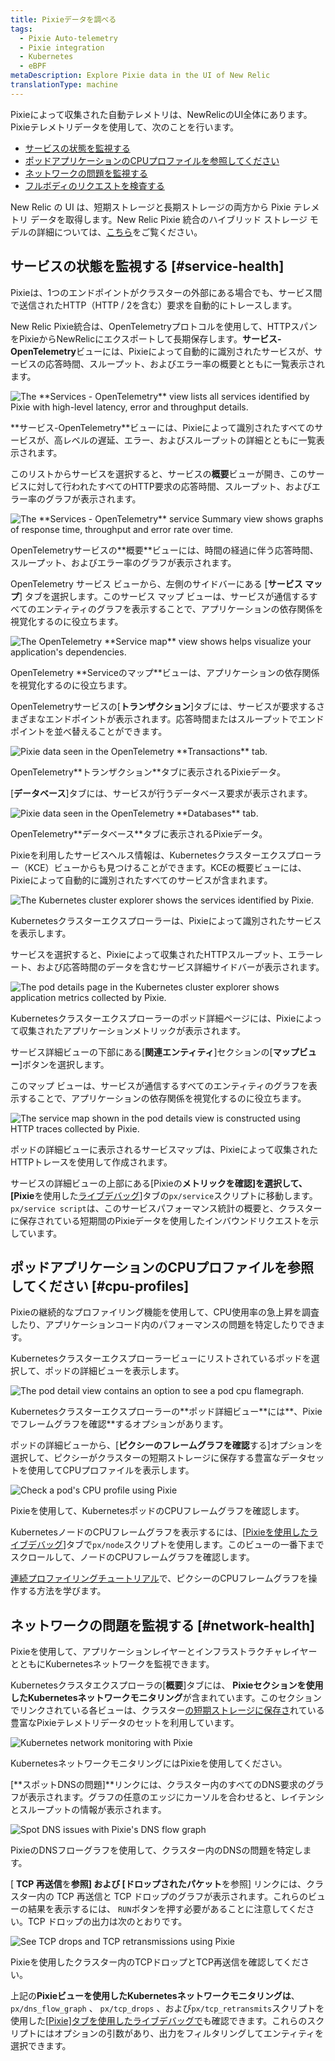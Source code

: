 ```yaml
---
title: Pixieデータを調べる
tags:
  - Pixie Auto-telemetry
  - Pixie integration
  - Kubernetes
  - eBPF
metaDescription: Explore Pixie data in the UI of New Relic
translationType: machine
---
```















Pixieによって収集された自動テレメトリは、NewRelicのUI全体にあります。Pixieテレメトリデータを使用して、次のことを行います。

* [サービスの状態を監視する](#service-health)
* [ポッドアプリケーションのCPUプロファイルを参照してください](#cpu-profiles)
* [ネットワークの問題を監視する](#network-health)
* [フルボディのリクエストを検査する](/docs/kubernetes-pixie/auto-telemetry-pixie/understand-use-data/pixie-entities)

New Relic の UI は、短期ストレージと長期ストレージの両方から Pixie テレメトリ データを取得します。New Relic Pixie 統合のハイブリッド ストレージ モデルの詳細については、[こちら](/docs/kubernetes-pixie/auto-telemetry-pixie/understand-use-data/overview)をご覧ください。

## サービスの状態を監視する [#service-health]

Pixieは、1つのエンドポイントがクラスターの外部にある場合でも、サービス間で送信されたHTTP（HTTP / 2を含む）要求を自動的にトレースします。

New Relic Pixie統合は、OpenTelemetryプロトコルを使用して、HTTPスパンをPixieからNewRelicにエクスポートして長期保存します。**サービス-OpenTelemetry**ビューには、Pixieによって自動的に識別されたサービスが、サービスの応答時間、スループット、およびエラー率の概要とともに一覧表示されます。

<img
  title="The **Services - OpenTelemetry** view lists all services identified by Pixie with high-level latency, error and throughput details."
  alt="The **Services - OpenTelemetry** view lists all services identified by Pixie with high-level latency, error and throughput details."
  src={pixieServicesOtel}
/>

<figcaption>
  **サービス-OpenTelemetry**ビューには、Pixieによって識別されたすべてのサービスが、高レベルの遅延、エラー、およびスループットの詳細とともに一覧表示されます。
</figcaption>

このリストからサービスを選択すると、サービスの**概要**ビューが開き、このサービスに対して行われたすべてのHTTP要求の応答時間、スループット、およびエラー率のグラフが表示されます。

<img
  title="The **Services - OpenTelemetry** service Summary view shows graphs of response time, throughput and error rate over time."
  alt="The **Services - OpenTelemetry** service Summary view shows graphs of response time, throughput and error rate over time."
  src={pixieServicesOtelDetails}
/>

<figcaption>
  OpenTelemetryサービスの**概要**ビューには、時間の経過に伴う応答時間、スループット、およびエラー率のグラフが表示されます。
</figcaption>

OpenTelemetry サービス ビューから、左側のサイドバーにある \[**サービス マップ**] タブを選択します。このサービス マップ ビューは、サービスが通信するすべてのエンティティのグラフを表示することで、アプリケーションの依存関係を視覚化するのに役立ちます。

<img
  title="The OpenTelemetry **Service map** view shows helps visualize your application's dependencies."
  alt="The OpenTelemetry **Service map** view shows helps visualize your application's dependencies."
  src={pixieServiceOtelMap}
/>

<figcaption>
  OpenTelemetry **Serviceのマップ**ビューは、アプリケーションの依存関係を視覚化するのに役立ちます。
</figcaption>

OpenTelemetryサービスの\[**トランザクション**]タブには、サービスが要求するさまざまなエンドポイントが表示されます。応答時間またはスループットでエンドポイントを並べ替えることができます。

<img
  title="Pixie data seen in the OpenTelemetry **Transactions** tab. "
  alt="Pixie data seen in the OpenTelemetry **Transactions** tab. "
  src={pixieServicesOtelTransactions}
/>

<figcaption>
  OpenTelemetry**トランザクション**タブに表示されるPixieデータ。
</figcaption>

\[**データベース**]タブには、サービスが行うデータベース要求が表示されます。

<img
  title="Pixie data seen in the OpenTelemetry **Databases** tab."
  alt="Pixie data seen in the OpenTelemetry **Databases** tab."
  src={pixieServicesOtelDatabases}
/>

<figcaption>
  OpenTelemetry**データベース**タブに表示されるPixieデータ。
</figcaption>

Pixieを利用したサービスヘルス情報は、Kubernetesクラスターエクスプローラー（KCE）ビューからも見つけることができます。KCEの概要ビューには、Pixieによって自動的に識別されたすべてのサービスが含まれます。

<img
  title="The Kubernetes cluster explorer shows the services identified by Pixie."
  alt="The Kubernetes cluster explorer shows the services identified by Pixie."
  src={pixieKce}
/>

<figcaption>
  Kubernetesクラスターエクスプローラーは、Pixieによって識別されたサービスを表示します。
</figcaption>

サービスを選択すると、Pixieによって収集されたHTTPスループット、エラーレート、および応答時間のデータを含むサービス詳細サイドバーが表示されます。

<img
  title="The pod details page in the Kubernetes cluster explorer shows application metrics collected by Pixie."
  alt="The pod details page in the Kubernetes cluster explorer shows application metrics collected by Pixie."
  src={pixieKcePodDetails}
/>

<figcaption>
  Kubernetesクラスターエクスプローラーのポッド詳細ページには、Pixieによって収集されたアプリケーションメトリックが表示されます。
</figcaption>

サービス詳細ビューの下部にある\[**関連エンティティ**]セクションの\[**マップビュー**]ボタンを選択します。

このマップ ビューは、サービスが通信するすべてのエンティティのグラフを表示することで、アプリケーションの依存関係を視覚化するのに役立ちます。

<img
  title="The service map shown in the pod details view is constructed using HTTP traces collected by Pixie."
  alt="The service map shown in the pod details view is constructed using HTTP traces collected by Pixie."
  src={pixieKcePodDetailsMap}
/>

<figcaption>
  ポッドの詳細ビューに表示されるサービスマップは、Pixieによって収集されたHTTPトレースを使用して作成されます。
</figcaption>

サービスの詳細ビューの上部にある\[Pixieの**メトリックを確認]を選択して、\[Pixie**を使用した[ライブデバッグ](/docs/kubernetes-pixie/auto-telemetry-pixie/understand-use-data/live-debugging-with-pixie)]タブの`px/service`スクリプトに移動します。`px/service script`は、このサービスパフォーマンス統計の概要と、クラスターに保存されている短期間のPixieデータを使用したインバウンドリクエストを示しています。

## ポッドアプリケーションのCPUプロファイルを参照してください [#cpu-profiles]

Pixieの継続的なプロファイリング機能を使用して、CPU使用率の急上昇を調査したり、アプリケーションコード内のパフォーマンスの問題を特定したりできます。

Kubernetesクラスターエクスプローラービューにリストされているポッドを選択して、ポッドの詳細ビューを表示します。

<img
  title="The pod detail view contains an option to see a pod cpu flamegraph."
  alt="The pod detail view contains an option to see a pod cpu flamegraph."
  src={pixieKcePod}
/>

<figcaption>
  Kubernetesクラスターエクスプローラーの**ポッド詳細ビュー**には**、Pixieでフレームグラフを確認**するオプションがあります。
</figcaption>

ポッドの詳細ビューから、\[**ピクシーのフレームグラフを確認**する]オプションを選択して、ピクシーがクラスターの短期ストレージに保存する豊富なデータセットを使用してCPUプロファイルを表示します。

<img
  title="Check a pod's CPU profile using Pixie"
  alt="Check a pod's CPU profile using Pixie"
  src={pixieCpuProfile}
/>

<figcaption>
  Pixieを使用して、KubernetesポッドのCPUフレームグラフを確認します。
</figcaption>

KubernetesノードのCPUフレームグラフを表示するには、\[[Pixieを使用したライブデバッグ](/docs/kubernetes-pixie/auto-telemetry-pixie/understand-use-data/live-debugging-with-pixie)]タブで`px/node`スクリプトを使用します。このビューの一番下までスクロールして、ノードのCPUフレームグラフを確認します。

[連続プロファイリングチュートリアル](https://docs.px.dev/tutorials/pixie-101/profiler/)で、ピクシーのCPUフレームグラフを操作する方法を学びます。

## ネットワークの問題を監視する [#network-health]

Pixieを使用して、アプリケーションレイヤーとインフラストラクチャレイヤーとともにKubernetesネットワークを監視できます。

Kubernetesクラスタエクスプローラの\[**概要**]タブには、 **Pixieセクションを使用したKubernetesネットワークモニタリング**が含まれています。このセクションでリンクされている各ビューは、クラスター[の短期ストレージに保存さ](/docs/kubernetes-pixie/auto-telemetry-pixie/understand-use-data/overview)れている豊富なPixieテレメトリデータのセットを利用しています。

<img
  title="Kubernetes network monitoring with Pixie"
  alt="Kubernetes network monitoring with Pixie"
  src={pixieNetworkMonitoring}
/>

<figcaption>
  KubernetesネットワークモニタリングにはPixieを使用してください。
</figcaption>

\[**スポットDNSの問題]**リンクには、クラスター内のすべてのDNS要求のグラフが表示されます。グラフの任意のエッジにカーソルを合わせると、レイテンシとスループットの情報が表示されます。

<img
  title="Spot DNS issues with Pixie's DNS flow graph"
  alt="Spot DNS issues with Pixie's DNS flow graph"
  src={pixieDnsFlowGraph}
/>

<figcaption>
  PixieのDNSフローグラフを使用して、クラスター内のDNSの問題を特定します。
</figcaption>

\[ **TCP 再送信**を**参照] および \[ドロップされたパケット**を参照] リンクには、クラスター内の TCP 再送信と TCP ドロップのグラフが表示されます。これらのビューの結果を表示するには、 `RUN`ボタンを押す必要があることに注意してください。TCP ドロップの出力は次のとおりです。

<img
  title="See TCP drops and TCP retransmissions using Pixie"
  alt="See TCP drops and TCP retransmissions using Pixie"
  src={pixieTcpDrops}
/>

<figcaption>
  Pixieを使用したクラスター内のTCPドロップとTCP再送信を確認してください。
</figcaption>

上記の**Pixieビューを使用したKubernetesネットワークモニタリングは**、 `px/dns_flow_graph` 、 `px/tcp_drops` 、および`px/tcp_retransmits`スクリプトを使用した\[[Pixie\]タブを使用したライブデバッグで](/docs/kubernetes-pixie/auto-telemetry-pixie/understand-use-data/live-debugging-with-pixie)も確認できます。これらのスクリプトにはオプションの引数があり、出力をフィルタリングしてエンティティを選択できます。
